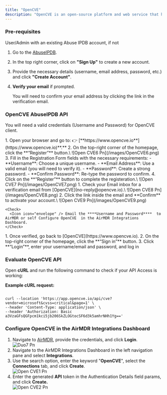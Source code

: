 ```yaml
---
title: "OpenCVE"
description: "OpenCVE is an open-source platform and web service that helps users track and monitor CVEs (Common Vulnerabilities and Exposures) in real time."
---
```


### Pre-requisites

<Check>
  User/Admin with an existing Abuse IPDB account, if not

  1. Go to the [AbuseIPDB](https://www.abuseipdb.com/).
  2. In the top right corner, click on **"Sign Up"** to create a new account.
  3. Provide the necessary details (username, email address, password, etc.) and click **"Create Account"**.
  4. **Verify your email** if prompted.

     <Note>
       You will need to confirm your email address by clicking the link in the verification email.
     </Note>
</Check>

### OpenCVE  AbuseIPDB API

You will need a valid credentials (Username and Password) for OpenCVE client.

<Steps>
  <Step title="Register to OpenCVE Platform">
    1. Open your browser and go to: 👉 [**https://www.opencve.io**](https://www.opencve.io)**.**
    2. On the top-right corner of the homepage, click the **“Register”** button.\
       ![Open CVE6 Pn](/images/OpenCVE6.png)
    3. Fill in the Registration Form fields with the necessary requirements:
       - **Username**: Choose a unique username.
       - **Email Address**: Use a valid email (you will need to verify it).
       - **Password**: Create a strong password.
       - **Confirm Password**: Re-type the password to confirm.
    4. Click on the **“Register”** button to complete the registeration.\
       ![Open CVE7 Pn](/images/OpenCVE7.png)
  </Step>
  <Step title="Verify Email" stepNumber={2}>
    1. Check your Email inbox for a verification email from [OpenCVE](no-reply@opencve.io).\
       ![Open CVE8 Pn](/images/OpenCVE8.png)
    2. Click the link inside the email and **Confirm** to activate your account.\
       ![Open CVE9 Pn](/images/OpenCVE9.png)

    <Check>
      <Icon icon="envelope" /> Email the ****Username and Password****  to AirMDR or self Configure OpenCVE  in the AirMDR Integrations Dashboard.
    </Check>
  </Step>
  <Step title="Validate your New account Log In">
    1. Once verified, go back to [OpenCVE](https://www.opencve.io).
    2. On the top-right corner of the homepage, click the **“Sign in”** button.
    3. Click **“Login”**, enter your username/email and password, and log in
  </Step>
</Steps>

### Evaluate OpenCVE API

Open **cURL** and run the following command to check if your API Access is working:

**Example cURL request:**

```

curl --location 'https://app.opencve.io/api/cve?vendor=microsoft&cvss=critical&page=1' \
--header 'Content-Type: application/json' \
--header 'Authorization: Basic a3VzaGFsQGFpcm1kci5jb206SkZLOGtocSF6d3k5amhrNHh1Yg=='
```

### Configure OpenCVE in the AirMDR Integrations Dashboard

1. Navigate to [AirMDR](https://app.airmdr.com/auth/login), provide the credentials, and click **Login**.\
   ![Duo7 Pn](/images/Duo7.png)
2. Navigate to the AirMDR Integrations Dashboard in the left navigation pane and select **Integrations**.
3. Use the search option, enter the keyword "**OpenCVE**", select the **Connections** tab, and click **Create**.\
   ![Open CVE1 Pn](/images/OpenCVE1.png)
4. Enter the generated **API** token in the Authentication Details field params, and click **Create.**\
   ![Open CVE2 Pn](/images/OpenCVE2.png)